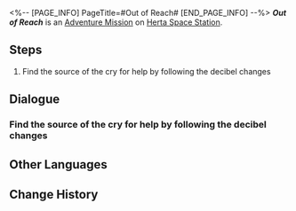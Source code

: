<%-- [PAGE_INFO]
PageTitle=#Out of Reach#
[END_PAGE_INFO] --%>
{{Stub|Dialogue.}}
{{Mission Infobox
|id            = 2000104
|title         = 
|image         = <!--Mission Out of Reach.png-->
|type          = Adventure
|event_name    = 
|chapter       = 
|requirements  = 
* [[Adventure Mission]] ''[[Road to Revival]]'' completed
* [[Trailblaze Mission]] ''[[Not Good With Farewells]]'' completed
* Reach [[Trailblaze Level]] 17
|summary       = Wen Tianweng shared his conflict with Hosea, the Comet Hunter, and provided you with a treasure map leading to the renowned Comet Hunter's Treasure.<br />It is revealed that the "treasure" is actually the recipe for Kapo-Kali.
|characters    = Trailblazer
|startLocation = [[Herta Space Station]] - [[Supply Zone]]
|world         = Herta Space Station
|area          = Supply Zone
|prev          = Road to Revival
|next          = ???
|rewards       = Trailblaze EXP*250; Stellar Jade*40; Adventure Log*5; Hertareum*50; Kapo-Kali*10; Credit*12,000
}}
'''''Out of Reach''''' is an [[Adventure Mission]] on [[Herta Space Station]].

==Steps==
# Find the source of the cry for help by following the decibel changes

<!--
==Gameplay Notes==

--><!--
==Trial Character==

-->
==Dialogue==
{{Stub Dialogue}}

===Find the source of the cry for help by following the decibel changes===
{{Mission Description|type=adventure|location=Supply Zone|After stepping into the familiar Supply Zone, a cry for help could be heard from somewhere out of sight. Rescue the mysterious researcher who was trapped, and maybe he'll tell you something you don't know about the Comet Hunter.}}
{{Dialogue Start}}
:{{tx}}
{{Dialogue End}}

==Other Languages==
{{Other Languages
|en   = Out of Reach
|zhs  = 触不可及
|zht  = 觸不可及
|ja   = 触れられない
|ko   = 닿을 수 없는 것
|es   = Fuera de alcance
|fr   = Hors d'atteinte
|ru   = Вне досягаемости
|th   = จับต้องไม่ได้
|vi   = Chỉ Có Thể Ngắm Nhìn
|de   = Außer Reichweite
|id   = Tak Tersentuh
|pt   = Fora de Alcance
}}

==Change History==
{{Change History|1.0}}
